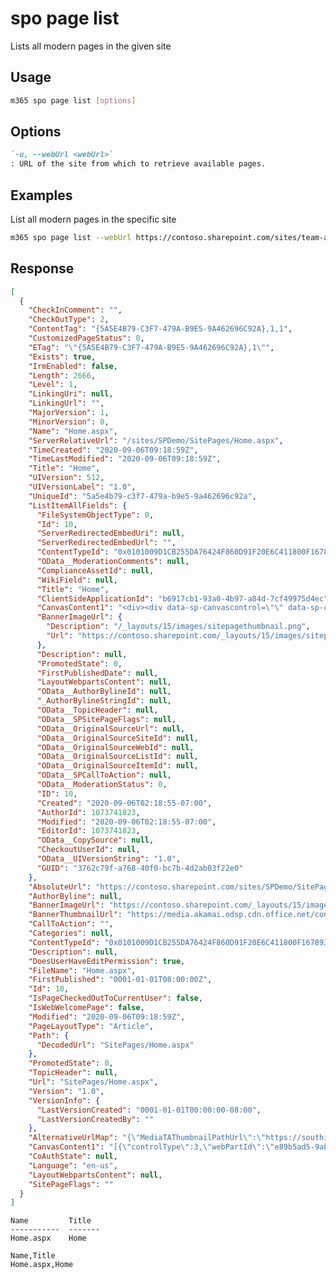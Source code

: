 
# spo page list

Lists all modern pages in the given site

## Usage

```sh
m365 spo page list [options]
```

## Options

```md defintion-list
`-u, --webUrl <webUrl>`
: URL of the site from which to retrieve available pages.
```

<Global />

## Examples

List all modern pages in the specific site

```sh
m365 spo page list --webUrl https://contoso.sharepoint.com/sites/team-a
```

## Response

<Tabs>
  <TabItem value="JSON">

  ```json
  [
    {
      "CheckInComment": "",
      "CheckOutType": 2,
      "ContentTag": "{5A5E4B79-C3F7-479A-B9E5-9A462696C92A},1,1",
      "CustomizedPageStatus": 0,
      "ETag": "\"{5A5E4B79-C3F7-479A-B9E5-9A462696C92A},1\"",
      "Exists": true,
      "IrmEnabled": false,
      "Length": 2666,
      "Level": 1,
      "LinkingUri": null,
      "LinkingUrl": "",
      "MajorVersion": 1,
      "MinorVersion": 0,
      "Name": "Home.aspx",
      "ServerRelativeUrl": "/sites/SPDemo/SitePages/Home.aspx",
      "TimeCreated": "2020-09-06T09:18:59Z",
      "TimeLastModified": "2020-09-06T09:18:59Z",
      "Title": "Home",
      "UIVersion": 512,
      "UIVersionLabel": "1.0",
      "UniqueId": "5a5e4b79-c3f7-479a-b9e5-9a462696c92a",
      "ListItemAllFields": {
        "FileSystemObjectType": 0,
        "Id": 10,
        "ServerRedirectedEmbedUri": null,
        "ServerRedirectedEmbedUrl": "",
        "ContentTypeId": "0x0101009D1CB255DA76424F860D91F20E6C411800F1678937A82C3142BEF3C962300813B5",
        "OData__ModerationComments": null,
        "ComplianceAssetId": null,
        "WikiField": null,
        "Title": "Home",
        "ClientSideApplicationId": "b6917cb1-93a0-4b97-a84d-7cf49975d4ec",
        "CanvasContent1": "<div><div data-sp-canvascontrol=\"\" data-sp-canvasdataversion=\"1.0\" data-sp-controldata=\"&#123;&quot;controlType&quot;&#58;3,&quot;webPartId&quot;&#58;&quot;e89b5ad5-9ab5-4730-a66b-e1f68994598c&quot;,&quot;id&quot;&#58;&quot;8bba86eb-3174-4917-b2b8-417af1102351&quot;&#125;\"><div data-sp-webpart=\"\" data-sp-webpartdataversion=\"1.0\" data-sp-webpartdata=\"&#123;&quot;id&quot;&#58;&quot;e89b5ad5-9ab5-4730-a66b-e1f68994598c&quot;,&quot;instanceId&quot;&#58;&quot;8bba86eb-3174-4917-b2b8-417af1102351&quot;,&quot;title&quot;&#58;&quot;ReactProvisionAssets&quot;,&quot;description&quot;&#58;&quot;ReactProvisionAssets description&quot;,&quot;dataVersion&quot;&#58;&quot;1.0&quot;,&quot;properties&quot;&#58;&#123;&quot;description&quot;&#58;&quot;ReactProvisionAssets&quot;&#125;&#125;\"><div data-sp-componentid=\"\">e89b5ad5-9ab5-4730-a66b-e1f68994598c</div><div data-sp-htmlproperties=\"\"></div></div></div></div>",
        "BannerImageUrl": {
          "Description": "/_layouts/15/images/sitepagethumbnail.png",
          "Url": "https://contoso.sharepoint.com/_layouts/15/images/sitepagethumbnail.png"
        },
        "Description": null,
        "PromotedState": 0,
        "FirstPublishedDate": null,
        "LayoutWebpartsContent": null,
        "OData__AuthorBylineId": null,
        "_AuthorBylineStringId": null,
        "OData__TopicHeader": null,
        "OData__SPSitePageFlags": null,
        "OData__OriginalSourceUrl": null,
        "OData__OriginalSourceSiteId": null,
        "OData__OriginalSourceWebId": null,
        "OData__OriginalSourceListId": null,
        "OData__OriginalSourceItemId": null,
        "OData__SPCallToAction": null,
        "OData__ModerationStatus": 0,
        "ID": 10,
        "Created": "2020-09-06T02:18:55-07:00",
        "AuthorId": 1073741823,
        "Modified": "2020-09-06T02:18:55-07:00",
        "EditorId": 1073741823,
        "OData__CopySource": null,
        "CheckoutUserId": null,
        "OData__UIVersionString": "1.0",
        "GUID": "3762c79f-a768-40f0-bc7b-4d2ab03f22e0"
      },
      "AbsoluteUrl": "https://contoso.sharepoint.com/sites/SPDemo/SitePages/Home.aspx",
      "AuthorByline": null,
      "BannerImageUrl": "https://contoso.sharepoint.com/_layouts/15/images/sitepagethumbnail.png",
      "BannerThumbnailUrl": "https://media.akamai.odsp.cdn.office.net/contoso.sharepoint.com/_layouts/15/images/sitepagethumbnail.png",
      "CallToAction": "",
      "Categories": null,
      "ContentTypeId": "0x0101009D1CB255DA76424F860D91F20E6C411800F1678937A82C3142BEF3C962300813B5",
      "Description": null,
      "DoesUserHaveEditPermission": true,
      "FileName": "Home.aspx",
      "FirstPublished": "0001-01-01T08:00:00Z",
      "Id": 10,
      "IsPageCheckedOutToCurrentUser": false,
      "IsWebWelcomePage": false,
      "Modified": "2020-09-06T09:18:59Z",
      "PageLayoutType": "Article",
      "Path": {
        "DecodedUrl": "SitePages/Home.aspx"
      },
      "PromotedState": 0,
      "TopicHeader": null,
      "Url": "SitePages/Home.aspx",
      "Version": "1.0",
      "VersionInfo": {
        "LastVersionCreated": "0001-01-01T00:00:00-08:00",
        "LastVersionCreatedBy": ""
      },
      "AlternativeUrlMap": "{\"MediaTAThumbnailPathUrl\":\"https://southindia1-mediap.svc.ms/transform/thumbnail?provider=spo&inputFormat={.fileType}&cs=UEFHRVN8U1BP&docid={.spHost}/_api/v2.0/sharePoint:{.resourceUrl}:/driveItem&w={.widthValue}&oauth_token=bearer%20{.oauthToken}\",\"MediaTAThumbnailHostUrl\":\"https://southindia1-mediap.svc.ms\",\"AFDCDNEnabled\":\"ClientNotOnEdge\",\"CurrentSiteCDNPolicy\":\"True\",\"PublicCDNEnabled\":\"True\",\"PrivateCDNEnabled\":\"True\"}",
      "CanvasContent1": "[{\"controlType\":3,\"webPartId\":\"e89b5ad5-9ab5-4730-a66b-e1f68994598c\",\"id\":\"8bba86eb-3174-4917-b2b8-417af1102351\",\"webPartData\":{\"id\":\"e89b5ad5-9ab5-4730-a66b-e1f68994598c\",\"instanceId\":\"8bba86eb-3174-4917-b2b8-417af1102351\",\"title\":\"ReactProvisionAssets\",\"description\":\"ReactProvisionAssets description\",\"dataVersion\":\"1.0\",\"properties\":{\"description\":\"ReactProvisionAssets\"},\"serverProcessedContent\":{\"htmlStrings\":{},\"searchablePlainTexts\":{},\"imageSources\":{},\"links\":{}}}}]",
      "CoAuthState": null,
      "Language": "en-us",
      "LayoutWebpartsContent": null,
      "SitePageFlags": ""
    }
  ]
  ```

  </TabItem>
  <TabItem value="Text">

  ```text
  Name         Title
  -----------  -------    
  Home.aspx    Home
  ```

  </TabItem>
  <TabItem value="CSV">

  ```csv
  Name,Title
  Home.aspx,Home
  ```

  </TabItem>
</Tabs>

